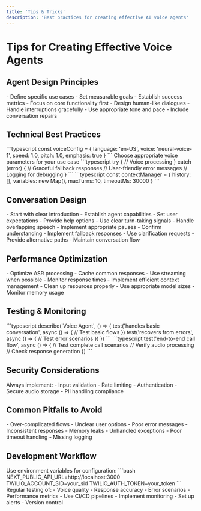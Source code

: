 ```yaml
---
title: 'Tips & Tricks'
description: 'Best practices for creating effective AI voice agents'
---
```


# Tips for Creating Effective Voice Agents

## Agent Design Principles

<CardGroup cols={2}>
  <Card title="Clear Purpose" icon="bullseye">
    - Define specific use cases
    - Set measurable goals
    - Establish success metrics
    - Focus on core functionality first
  </Card>
  
  <Card title="Natural Conversation" icon="comments">
    - Design human-like dialogues
    - Handle interruptions gracefully
    - Use appropriate tone and pace
    - Include conversation repairs
  </Card>
</CardGroup>

## Technical Best Practices

<Steps>
  <Step title="Voice Configuration">
    ```typescript
    const voiceConfig = {
      language: 'en-US',
      voice: 'neural-voice-1',
      speed: 1.0,
      pitch: 1.0,
      emphasis: true
    }
    ```
    Choose appropriate voice parameters for your use case
  </Step>
  
  <Step title="Error Handling">
    ```typescript
    try {
      // Voice processing
    } catch (error) {
      // Graceful fallback responses
      // User-friendly error messages
      // Logging for debugging
    }
    ```
  </Step>
  
  <Step title="Context Management">
    ```typescript
    const contextManager = {
      history: [],
      variables: new Map(),
      maxTurns: 10,
      timeoutMs: 30000
    }
    ```
  </Step>
</Steps>

## Conversation Design

<AccordionGroup>
  <Accordion title="Opening Sequences">
    - Start with clear introduction
    - Establish agent capabilities
    - Set user expectations
    - Provide help options
  </Accordion>
  
  <Accordion title="Turn Management">
    - Use clear turn-taking signals
    - Handle overlapping speech
    - Implement appropriate pauses
    - Confirm understanding
  </Accordion>
  
  <Accordion title="Error Recovery">
    - Implement fallback responses
    - Use clarification requests
    - Provide alternative paths
    - Maintain conversation flow
  </Accordion>
</AccordionGroup>

## Performance Optimization

<CardGroup cols={2}>
  <Card title="Latency" icon="bolt">
    - Optimize ASR processing
    - Cache common responses
    - Use streaming when possible
    - Monitor response times
  </Card>
  
  <Card title="Resource Usage" icon="microchip">
    - Implement efficient context management
    - Clean up resources properly
    - Use appropriate model sizes
    - Monitor memory usage
  </Card>
</CardGroup>

## Testing & Monitoring

<Tabs>
  <Tab title="Unit Tests">
    ```typescript
    describe('Voice Agent', () => {
      test('handles basic conversation', async () => {
        // Test basic flows
      })
      test('recovers from errors', async () => {
        // Test error scenarios
      })
    })
    ```
  </Tab>
  
  <Tab title="Integration Tests">
    ```typescript
    test('end-to-end call flow', async () => {
      // Test complete call scenarios
      // Verify audio processing
      // Check response generation
    })
    ```
  </Tab>
</Tabs>

## Security Considerations

<Warning>
Always implement:
- Input validation
- Rate limiting
- Authentication
- Secure audio storage
- PII handling compliance
</Warning>

## Common Pitfalls to Avoid

<CardGroup cols={2}>
  <Card title="Design Issues" icon="triangle-exclamation">
    - Over-complicated flows
    - Unclear user options
    - Poor error messages
    - Inconsistent responses
  </Card>
  
  <Card title="Technical Issues" icon="bug">
    - Memory leaks
    - Unhandled exceptions
    - Poor timeout handling
    - Missing logging
  </Card>
</CardGroup>

## Development Workflow

<Steps>
  <Step title="Local Development">
    Use environment variables for configuration:
    ```bash
    NEXT_PUBLIC_API_URL=http://localhost:3000
    TWILIO_ACCOUNT_SID=your_sid
    TWILIO_AUTH_TOKEN=your_token
    ```
  </Step>
  
  <Step title="Testing">
    Regular testing of:
    - Voice quality
    - Response accuracy
    - Error scenarios
    - Performance metrics
  </Step>
  
  <Step title="Deployment">
    - Use CI/CD pipelines
    - Implement monitoring
    - Set up alerts
    - Version control
  </Step>
</Steps>